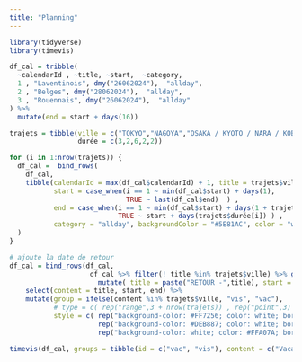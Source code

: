 ```yaml
---
title: "Planning"
---
```


```r
library(tidyverse)
library(timevis)

df_cal = tribble(
  ~calendarId , ~title, ~start,  ~category,
  1 , "Laventinois", dmy("26062024"),  "allday",
  2 , "Belges", dmy("28062024"),  "allday",
  3 , "Rouennais", dmy("26062024"),  "allday"
) %>%
  mutate(end = start + days(16)) 

trajets = tibble(ville = c("TOKYO","NAGOYA","OSAKA / KYOTO / NARA / KOBE","HIROSHIMA","TOKYO"),
                 durée = c(3,2,6,2,2))

for (i in 1:nrow(trajets)) {
  df_cal =  bind_rows(
    df_cal,
    tibble(calendarId = max(df_cal$calendarId) + 1, title = trajets$ville[i],
           start = case_when(i == 1 ~ min(df_cal$start) + days(1), 
                             TRUE ~ last(df_cal$end)  ) , 
           end = case_when(i == 1 ~ min(df_cal$start) + days(1 + trajets$durée[i]) , 
                           TRUE ~ start + days(trajets$durée[i]) ) ,
           category = "allday", backgroundColor = "#5E81AC", color = "white")
  )
}

# ajoute la date de retour
df_cal = bind_rows(df_cal,
                    df_cal %>% filter(! title %in% trajets$ville) %>% group_by(title) %>%
                      mutate( title = paste("RETOUR -",title), start = min(start) + days(16) + hours(12) , end = NA)   )  %>%
    select(content = title, start, end) %>%
    mutate(group = ifelse(content %in% trajets$ville, "vis", "vac"),
           # type = c( rep("range",3 + nrow(trajets)) , rep("point",3) ),
           style = c( rep("background-color: #FF7256; color: white; border: 1px solid #dddddd;", 3),
                      rep("background-color: #DEB887; color: white; border: 1px solid #dddddd;", nrow(trajets)),
                      rep("background-color: white; color: #FFA07A; border: 1px solid #dddddd;", 3) ) )

timevis(df_cal, groups = tibble(id = c("vac", "vis"), content = c("Vacances","Visites")))
            
```
